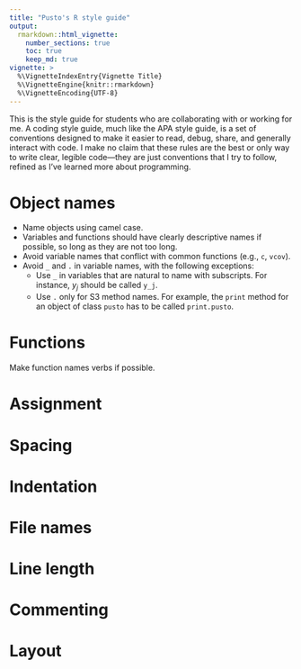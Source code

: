```yaml
---
title: "Pusto's R style guide"
output: 
  rmarkdown::html_vignette:
    number_sections: true
    toc: true
    keep_md: true
vignette: >
  %\VignetteIndexEntry{Vignette Title}
  %\VignetteEngine{knitr::rmarkdown}
  %\VignetteEncoding{UTF-8}
---
```


This is the style guide for students who are collaborating with or working for me. A coding style guide, much like the APA style guide, is a set of conventions designed to make it easier to read, debug, share, and generally interact with code. I make no claim that these rules are the best or only way to write clear, legible code---they are just conventions that I try to follow, refined as I've learned more about programming. 

# Object names

* Name objects using camel case. 
* Variables and functions should have clearly descriptive names if possible, so long as they are not too long. 
* Avoid variable names that conflict with common functions (e.g., `c`, `vcov`).
* Avoid `_` and `.` in variable names, with the following exceptions:
    * Use `_` in variables that are natural to name with subscripts. For instance, $y_j$ should be called `y_j`.  
    * Use `.` only for S3 method names. For example, the `print` method for an object of class `pusto` has to be called `print.pusto`. 

# Functions

Make function names verbs if possible. 

# Assignment

# Spacing

# Indentation

# File names

# Line length

# Commenting

# Layout
